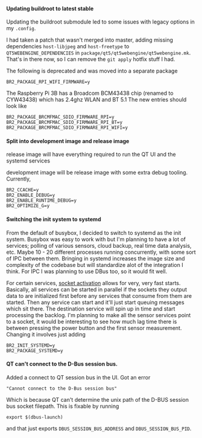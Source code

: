 
<PostFrontmatter
    postTitle="Building A Custom Raspberry Pi Image - pt. 2"
    postDate="2022-09-19 8:13PM" />

#### Updating buildroot to latest stable

Updating the buildroot submodule led to some issues with legacy options in my `.config`.

I had taken a patch that wasn't merged into master, adding missing dependencies `host-libjpeg` and `host-freetype` to `QT5WEBENGINE_DEPENDENCIES` in `package/qt5/qt5webengine/qt5webengine.mk`. That's in there now, so I can remove the `git apply` hotfix stuff I had.

The following is deprecated and was moved into a separate package

```
BR2_PACKAGE_RPI_WIFI_FIRMWARE=y
```

The Raspberry Pi 3B has a Broadcom BCM43438 chip (renamed to CYW43438) which has 2.4ghz WLAN and BT 5.1 The new entries should look like

```
BR2_PACKAGE_BRCMFMAC_SDIO_FIRMWARE_RPI=y
BR2_PACKAGE_BRCMFMAC_SDIO_FIRMWARE_RPI_BT=y
BR2_PACKAGE_BRCMFMAC_SDIO_FIRMWARE_RPI_WIFI=y
```

#### Split into development image and release image

release image will have everything required to run the QT UI and the systemd services

development image will be release image with some extra debug tooling. Currently, 

```
BR2_CCACHE=y
BR2_ENABLE_DEBUG=y
BR2_ENABLE_RUNTIME_DEBUG=y
BR2_OPTIMIZE_G=y
```

#### Switching the init system to systemd

From the default of busybox, I decided to switch to systemd as the init system. Busybox was easy to work with but I'm planning to have a lot of services; polling of various sensors, cloud backup, real time data analysis, etc. Maybe 10 - 20 different processes running concurrently, with some sort of IPC between them. Bringing in systemd increases the image size and complexity of the codebase but will standardize alot of the integration I think. For IPC I was planning to use DBus too, so it would fit well.

For certain services, [socket activation](http://0pointer.de/blog/projects/socket-activation.html) allows for very, very fast starts. Basically, all services can be started in parallel if the sockets they output data to are initialized first before any services that consume from them are started. Then any service can start and it'll just start queuing messages which sit there. The destination service will spin up in time and start processing the backlog. I'm planning to make all the sensor services point to a socket, it would be interesting to see how much lag time there is between pressing the power button and the first sensor measurement.
Changing it involves just adding

```
BR2_INIT_SYSTEMD=y
BR2_PACKAGE_SYSTEMD=y
```

#### QT can't connect to the D-Bus session bus.

Added a connect to QT session bus in the UI. Got an error

```
"Cannot connect to the D-Bus session bus"
```

Which is because QT can't determine the unix path of the D-BUS session bus socket filepath. This is fixable by running

```
export $(dbus-launch)
```

and that just exports `DBUS_SESSION_BUS_ADDRESS` and `DBUS_SESSION_BUS_PID`.
